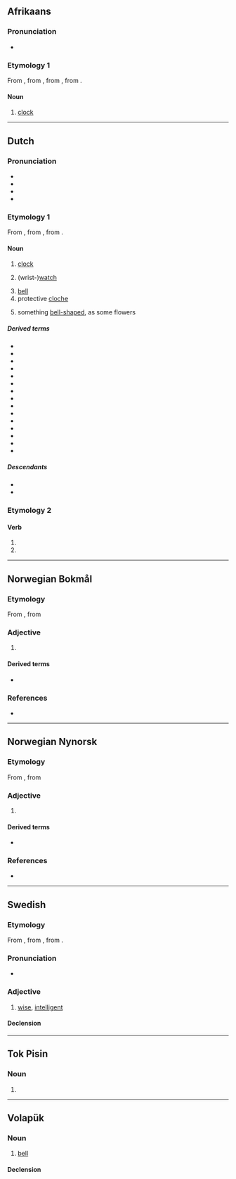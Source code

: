 {{also|клок}}
==Afrikaans==
{{wikipedia|lang=af}}

===Pronunciation===
* {{IPA|af|/klɔk/}}

===Etymology 1===
From {{inh|af|nl|klok}}, from {{inh|af|dum|clocke}}, from {{inh|af|odt|*klokka}}, from {{der|af|sga|clocc}}.

====Noun====
{{af-noun|klokke|klokkie}}

# [[clock]]

----

==Dutch==
{{wikipedia|lang=nl}}

===Pronunciation===
* {{IPA|nl|/klɔk/}}
* {{audio|nl|Nl-klok.ogg|audio}}
* {{hyphenation|nl|klok}}
* {{rhymes|nl|ɔk}}

===Etymology 1===
From {{inh|nl|dum|clocke}}, from {{inh|nl|odt|*klokka}}, from {{der|nl|sga|clocc}}.

====Noun====
{{nl-noun|f|-en|klokje}}

# [[clock]]
#: {{syn|nl|uurwerk}}
# {{lb|nl|informal}} (wrist-)[[watch]]
#: {{syn|nl|horloge}}
# [[bell]]
# protective [[cloche]]
# {{lb|nl|often|diminutive}} something [[bell-shaped]], as some flowers

=====Derived terms=====
* {{l|nl|avondklok}}
* {{l|nl|grote klok}}
* {{l|nl|klokhuis}}
* {{l|nl|kerkklok}}
* {{l|nl|klokwerk}}
* {{l|nl|koekoeksklok}}
* {{l|nl|meiklokje}}
* {{l|nl|noodklok}}
* {{l|nl|paasklok}}
* {{l|nl|prikklok}}
* {{l|nl|slingerklok}}
* {{l|nl|torenklok}}
* {{l|nl|klokkenspel}}
* {{l|nl|klokslag}}
* {{l|nl|zoals het klokje thuis tikt, tikt het nergens}}

=====Descendants=====
* {{desc|af|klok}}
* {{desc|fy|klok|bor=1}}

===Etymology 2===
{{nonlemma}}

====Verb====
{{head|nl|verb form}}

# {{nl-verb form of|p=1|n=sg|t=pres|m=ind|klokken}}
# {{nl-verb form of|m=imp|klokken}}

----

==Norwegian Bokmål==

===Etymology===
From {{der|nb|non|klókr}}, from {{der|nb|gml|klok}}

===Adjective===
{{head|nb|adjective|neuter singular|klokt|definite singular and plural|kloke|comparative|klokere|indefinite superlative|klokest|definite superlative|klokeste}}

# {{l|en|wise}}

====Derived terms====
* {{l|nb|etterpåklok}}

===References===
* {{R:Dokpro|lang=nb}}

----

==Norwegian Nynorsk==

===Etymology===
From {{der|nn|non|klókr}}, from {{der|nn|gml|klok}}

===Adjective===
{{nn-adj-1}}

# {{l|en|wise}}

====Derived terms====
* {{l|nn|etterpåklok}}

===References===
* {{R:Dokpro|lang=nn}}

----

==Swedish==

===Etymology===
From {{inh|sv|gmq-osw|kloker}}, from {{inh|sv|non|klókr}}, from {{der|sv|gml|klôk}}.

===Pronunciation===
* {{audio|sv|Sv-klok.ogg|audio}}

===Adjective===
{{sv-adj}}

# [[wise]], [[intelligent]]

====Declension====
{{sv-adj-reg}}

----

==Tok Pisin==

===Noun===
{{head|tpi|noun}}

# {{alternative form of|tpi|kilok}}

----

==Volapük==

===Noun===
{{vo-noun}}

# [[bell]]

====Declension====
{{vo-decl-noun}}